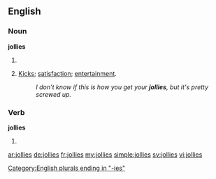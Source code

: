 ==English==

===Noun===
'''jollies'''

# {{plural of|jolly}}
# {{context|slang|lang=en}} [[kicks|Kicks]]; [[satisfaction]]; [[entertainment]].
#: ''I don't know if this is how you get your '''jollies''', but it's pretty screwed up.''

===Verb===
'''jollies'''

# {{third-person singular of|jolly}}

[[Category:English plurals ending in "-ies"]]

[[ar:jollies]]
[[de:jollies]]
[[fr:jollies]]
[[my:jollies]]
[[simple:jollies]]
[[sv:jollies]]
[[vi:jollies]]